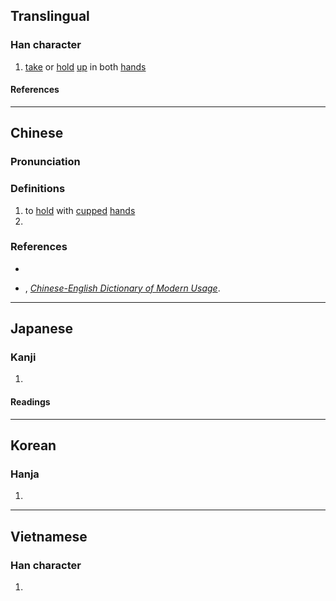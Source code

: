 {{character info/new}}
==Translingual==

===Han character===
{{Han char|rn=64|rad=手|as=04|sn=7|four=51090|canj=QMF|ids=⿰扌不}}

# [[take]] or [[hold]] [[up]] in both [[hand]]s

====References====
{{Han ref|kx=0421.120|dkj=11886|dj=0768.120|hdz=31834.050|uh=6294}}

----

==Chinese==
{{zh-forms|alt=㧵}}

===Pronunciation===
{{zh-pron
|m=póu
|c=pau4
|h=pfs=
|md=
|mn=
|w=
|mc=y
|oc=y
|cat=v,cls
}}

===Definitions===
{{zh-hanzi}}

# to [[hold]] with [[cup]]ped [[hand]]s
# {{n-g|classifier for handfuls of things}}

===References===
* {{R:twedu|B01258}}
* {{w|Lin Yutang|Yutang, Lin}}, ''[http://humanum.arts.cuhk.edu.hk/Lexis/Lindict/ Chinese-English Dictionary of Modern Usage]''.

----

==Japanese==

===Kanji===
{{ja-kanji|grade=|rs=手04}}

# {{rfdef|ja|sort=手04}}

====Readings====
{{ja-readings
|goon=ぶ
|kanon=ほう
|kun=など, すく-う
}}

----

==Korean==

===Hanja===
{{ko-hanja|부}}

# {{rfdef|ko|sort=手04}}

----

==Vietnamese==

===Han character===
{{vi-readings|rs=手04|reading=bồi}}

# {{rfdef|vi|sort=手04}}